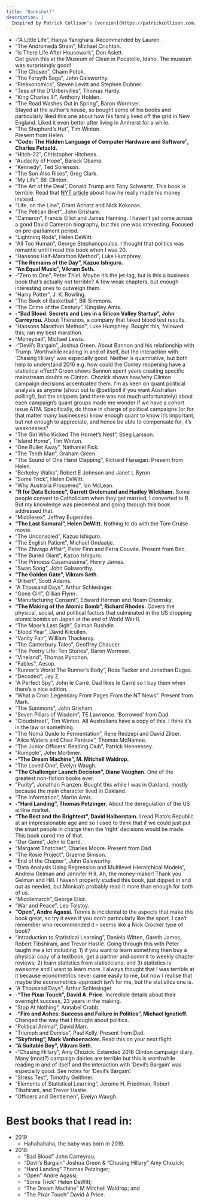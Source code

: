 ```yaml
---
title: "Bookshelf"
description: |
  Inspired by Patrick Collison's [version](https://patrickcollison.com/bookshelf), this is an incomplete (so far) and unordered list of the books that I own. I've been a bit more liberal than Patrick and included books that I've read and would like to own (designated by "-"). If you have recommendations, then please [get in touch](mailto:rohan.alexander@utoronto.ca). I usually only buy books that I like, but bolded books are ones I especially like.
---
```





* -"A Little Life", Hanya Yanighara. Recommended by Lauren.
* "The Andromeda Strain", Michael Crichton.
* "Is There Life After Housework", Don Aslett.  
Got given this at the Museum of Clean in Pocatello, Idaho. The museum was surprisingly good!
* "The Chosen", Chaim Potok.
* "The Forsyth Saga", John Galsworthy.
* "Freakonomics", Steven Levitt and Stephen Dubner.
* "Tess of the D'Urbervilles", Thomas Hardy.
* "King Charles III", Anthony Holden.
* "The Road Washes Out in Spring", Baron Wormser.  
Stayed at the author's house, so bought some of his books and particularly liked this one about how his family lived off the grid in New England. Liked it even better after living in Amherst for a while.
* "The Shepherd's Hut", Tim Winton.  
Present from Helen.
* **"Code: The Hidden Language of Computer Hardware and Software", Charles Petzold.**
* "Hitch-22", Christopher Hitchens.
* "Audacity of Hope", Barack Obama.
* "Kennedy", Ted Sorenson.
* "The Son Also Rises", Greg Clark.
* "My Life", Bill Clinton.
* "The Art of the Deal", Donald Trump and Tony Schwartz. This book is terrible. Read that [NYT article](https://www.nytimes.com/interactive/2018/10/02/us/politics/donald-trump-tax-schemes-fred-trump.html) about how he really made his money instead.
* "Life, on the Line", Grant Achatz and Nick Kokonas.
* "The Pelican Brief", John Grisham.
* "Cameron", Francis Elliot and James Hanning. I haven't yet come across a good David Cameron biography, but this one was interesting. Focused on pre-parliament period.
* "Lightning Rods", Helen DeWitt.
* "All Too Human", George Stephanopoulos. I thought that politics was romantic until I read this book when I was 20.
* "Hansons Half-Marathon Method", Luke Humphrey.
* **"The Remains of the Day", Kazuo Ishiguro.**
* **"An Equal Music", Vikram Seth.**
* -"Zero to One", Peter Thiel. Maybe it's the jet-lag, but is this a business book that's actually not terrible? A few weak chapters, but enough interesting ones to outweigh them.
* "Harry Potter", J. K. Rowling.
* "The Book of Basketball", Bill Simmons.
* "The Crime of the Century", Kingsley Amis.
* **-"Bad Blood: Secrets and Lies in a Silicon Valley Startup", John Carreyrou.** About Theranos, a company that faked blood test results.
* "Hansons Marathon Method", Luke Humphrey. Bought this; followed this; ran my best marathon.
* "Moneyball", Michael Lewis.
* -"Devil's Bargain", Joshua Green. About Bannon and his relationship with Trump. Worthwhile reading in and of itself, but the interaction with 'Chasing Hillary' was especially good. Neither is quantitative, but both help to understand 2016 e.g. how could the Comey reopening have a statistical effect? Green shows Bannon spent years creating specific mainstream doubts re Clinton. Chozick shows how/why Clinton campaign decisions accentuated them. I'm as keen on quant political analysis as anyone (shout out to @petitpoll if you want Australian polling!), but the snippets (and there was not much unfortunately) about each campaign's quant groups made me wonder if we have a cohort issue ATM. Specifically, do those in charge of political campaigns (or for that matter many businesses) know enough quant to know it's important, but not enough to appreciate, and hence be able to compensate for, it's weaknesses?
* "The Girl Who Kicked The Hornet's Nest", Stieg Larsson.
* "Island Home", Tim Winton.
* "One Bullet Away", Nathaniel Fick.
* "The Tenth Man", Graham Green.
* "The Sound of One Hand Clapping", Richard Flanagan. Present from Helen.
* "Berkeley Walks", Robert E Johnson and Janet L Byron.
* "Some Trick", Helen DeWitt.
* "Why Australia Prospered", Ian McLean.
* **"R for Data Science", Garrett Grolemund and Hadley Wickham.** Some people convert to Catholicism when they get married, I converted to R. But my knowledge was piecemeal and going through this book addressed that.
* "Middlesex", Jeffrey Eugenides.
* **"The Last Samurai", Helen DeWitt.** Nothing to do with the Tom Cruise movie.
* "The Unconsoled", Kazuo Ishiguro.
* "The English Patient", Michael Ondaatje.
* "The Zhivago Affair", Peter Finn and Petra Couvée. Present from Bec.
* "The Buried Giant", Kazuo Ishiguro.
* "The Princess Casamassima", Henry James.
* "Swan Song", John Galsworthy.
* **"The Golden Gate", Vikram Seth.**
* "Dilbert", Scott Adams.
* "A Thousand Days", Arthur Schlesinger.
* "Gone Girl", Gillian Flynn.
* "Manufacturing Consent", Edward Herman and Noam Chomsky.
* **"The Making of the Atomic Bomb", Richard Rhodes.** Covers the physical, social, and political factors that culminated in the US dropping atomic bombs on Japan at the end of World War II.
* "The Moor's Last Sigh", Salman Rushdie.
* "Blood Year", David Kilcullen.
* "Vanity Fair", William Thackeray.
* "The Canterbury Tales", Geoffrey Chaucer.
* "The Poetry Life: Ten Stories", Baron Wormser.
* "Vineland", Thomas Pynchon.
* "Fables", Aesop.
* "Runner's World The Runner's Body", Ross Tucker and Jonathan Dugas.
* "Decoded", Jay Z.
* "A Perfect Spy", John le Carré. Dad likes le Carré so I buy them when there's a nice edition.
* "What a Croc: Legendary Front Pages From the NT News". Present from Mark.
* "The Summons", John Grisham.
* "Seven Pillars of Wisdom",  TE Lawrence. 'Borrowed' from Dad.
* "Cloudstreet", Tim Winton. All Australians have a copy of this. I think it's in the law or something.
* "The Noma Guide to Fermentation", Rene Redzepi and David Zilber.
* "Alice Waters and Chez Panisse", Thomas McNamee.
* "The Junior Officers' Reading Club", Patrick Hennessey.
* "Rumpole", John Mortimer.
* **-"The Dream Machine", M. Mitchell Waldrop.**
* "The Loved One", Evelyn Waugh.
* **"The Challenger Launch Decision", Diane Vaughan.** One of the greatest non-fiction books ever.
* "Purity", Jonathan Franzen. Bought this while I was in Oakland, mostly because the main character lived in Oakland.
* "The Information", Martin Amis.
* **-"Hard Landing", Thomas Petzinger.** About the deregulation of the US airline market.
* **"The Best and the Brightest", David Halberstam.** I read Plato's Republic at an impressionable age and so I used to think that if we could just put the smart people in charge then the 'right' decisions would be made. This book cured me of that.
* "Our Game", John le Carré.
* "Margaret Thatcher", Charles Moore. Present from Dad
* "The Rosie Project", Graeme Simson.
* "End of the Chapter", John Galsworthy.
* "Data Analysis Using Regression and Multilevel Hierarchical Models", Andrew Gelman and Jennifer Hill. Ah, the money-maker! Thank you Gelman and Hill. I haven't properly studied this book, just dipped in and out as needed, but Monica's probably read it more than enough for both of us.
* "Middlemarch", George Eliot.
* "War and Peace", Leo Tolstoy.
* **"Open", Andre Agassi.** Tennis is incidental to the aspects that make this book great, so try it even if you don't particularly like the sport. I can't remember who recommended it -- seems like a Nick Crocker type of book?
* "Introduction to Statistical Learning", Daniela Witten, Gareth James, Robert Tibshirani, and Trevor Hastie. Going through this with Peter taught me a lot including: 1) if you want to learn something then buy a physical copy of a textbook, get a partner and commit to weekly chapter reviews; 2) learn statistics from statisticians; and 3) statistics is awesome and I want to learn more. I always thought that I was terrible at it because econometrics never came easily to me, but now I realise that maybe the econometrics-approach isn't for me, but the statistics one is.
* "A Thousand Days", Arthur Schlesinger.
* -**"The Pixar Touch", David A. Price.** Incredible details about their overnight success, 23 years in the making.
* "Stop At Nothing", Annabel Crabb.
* -**"Fire and Ashes: Success and Failure in Politics", Michael Ignatieff.** Changed the way that I thought about politics.
* "Political Animal", David Marr.
* "Triumph and Demise", Paul Kelly. Present from Dad.
* **"Skyfaring", Mark Vanhoenacker.** Read this on your next flight.
* **"A Suitable Boy", Vikram Seth.**
* -"Chasing Hillary", Amy Chozick. Extended 2016 Clinton campaign diary. Many (most?) campaign dairies are terrible but this is worthwhile reading in and of itself and the interaction with 'Devil's Bargain' was especially good. See notes for 'Devil's Bargain'.
* "Stress Test", Timothy Geithner.
* "Elements of Statistical Learning", Jerome H. Friedman, Robert Tibshirani, and Trevor Hastie.
* "Officers and Gentlemen", Evelyn Waugh.


# Best books that I read in:

* 2019
    - Hahahahaha, the baby was born in 2019.
* 2018: 
    - "Bad Blood" John Carreyrou; 
    - "Devil's Bargain" Joshua Green & "Chasing Hillary" Amy Chozick; 
    - "Hard Landing" Thomas Petzinger; 
    - "Open" Andre Agassi; 
    - "Some Trick" Helen DeWitt; 
    - "The Dream Machine" M Mitchell Waldrop; and 
    - "The Pixar Touch" David A Price.
